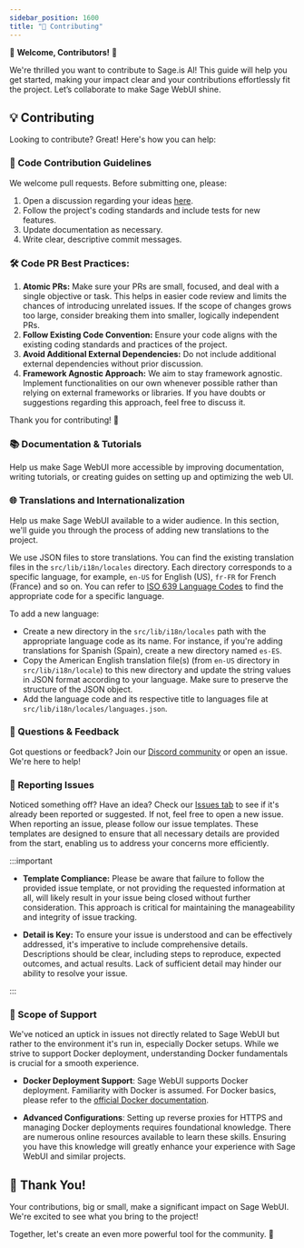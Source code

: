 ```yaml
---
sidebar_position: 1600
title: "🤝 Contributing"
---
```



<TopBanners />

🚀 **Welcome, Contributors!** 🚀

We're thrilled you want to contribute to Sage.is AI! This guide will help you get started, making your impact clear and your contributions effortlessly fit the project. Let’s collaborate to make Sage WebUI shine.

## 💡 Contributing

Looking to contribute? Great! Here's how you can help:

### 🌟 Code Contribution Guidelines

We welcome pull requests. Before submitting one, please:

1. Open a discussion regarding your ideas [here](https://github.com/Startr/AI-WEB-openwebui/discussions/new/choose).
2. Follow the project's coding standards and include tests for new features.
3. Update documentation as necessary.
4. Write clear, descriptive commit messages.

### 🛠 Code PR Best Practices:

1. **Atomic PRs:** Make sure your PRs are small, focused, and deal with a single objective or task. This helps in easier code review and limits the chances of introducing unrelated issues. If the scope of changes grows too large, consider breaking them into smaller, logically independent PRs.
2. **Follow Existing Code Convention:** Ensure your code aligns with the existing coding standards and practices of the project.
3. **Avoid Additional External Dependencies:** Do not include additional external dependencies without prior discussion.
4. **Framework Agnostic Approach:** We aim to stay framework agnostic. Implement functionalities on our own whenever possible rather than relying on external frameworks or libraries. If you have doubts or suggestions regarding this approach, feel free to discuss it.

Thank you for contributing! 🚀

### 📚 Documentation & Tutorials

Help us make Sage WebUI more accessible by improving documentation, writing tutorials, or creating guides on setting up and optimizing the web UI.

### 🌐 Translations and Internationalization

Help us make Sage WebUI available to a wider audience. In this section, we'll guide you through the process of adding new translations to the project.

We use JSON files to store translations. You can find the existing translation files in the `src/lib/i18n/locales` directory. Each directory corresponds to a specific language, for example, `en-US` for English (US), `fr-FR` for French (France) and so on. You can refer to [ISO 639 Language Codes](http://www.lingoes.net/en/translator/langcode.htm) to find the appropriate code for a specific language.

To add a new language:

- Create a new directory in the `src/lib/i18n/locales` path with the appropriate language code as its name. For instance, if you're adding translations for Spanish (Spain), create a new directory named `es-ES`.
- Copy the American English translation file(s) (from `en-US` directory in `src/lib/i18n/locale`) to this new directory and update the string values in JSON format according to your language. Make sure to preserve the structure of the JSON object.
- Add the language code and its respective title to languages file at `src/lib/i18n/locales/languages.json`.

### 🤔 Questions & Feedback

Got questions or feedback? Join our [Discord community](https://discord.com/channels/1074411230040703046/1074411231030550632) or open an issue. We're here to help!

### 🚨 Reporting Issues

Noticed something off? Have an idea? Check our [Issues tab](https://github.com/Startr/AI-WEB-openwebui/issues) to see if it's already been reported or suggested. If not, feel free to open a new issue. When reporting an issue, please follow our issue templates. These templates are designed to ensure that all necessary details are provided from the start, enabling us to address your concerns more efficiently.

:::important

- **Template Compliance:** Please be aware that failure to follow the provided issue template, or not providing the requested information at all, will likely result in your issue being closed without further consideration. This approach is critical for maintaining the manageability and integrity of issue tracking.

- **Detail is Key:** To ensure your issue is understood and can be effectively addressed, it's imperative to include comprehensive details. Descriptions should be clear, including steps to reproduce, expected outcomes, and actual results. Lack of sufficient detail may hinder our ability to resolve your issue.

:::

### 🧭 Scope of Support

We've noticed an uptick in issues not directly related to Sage WebUI but rather to the environment it's run in, especially Docker setups. While we strive to support Docker deployment, understanding Docker fundamentals is crucial for a smooth experience.

- **Docker Deployment Support**: Sage WebUI supports Docker deployment. Familiarity with Docker is assumed. For Docker basics, please refer to the [official Docker documentation](https://docs.docker.com/get-started/overview/).

- **Advanced Configurations**: Setting up reverse proxies for HTTPS and managing Docker deployments requires foundational knowledge. There are numerous online resources available to learn these skills. Ensuring you have this knowledge will greatly enhance your experience with Sage WebUI and similar projects.

## 🙏 Thank You!

Your contributions, big or small, make a significant impact on Sage WebUI. We're excited to see what you bring to the project!

Together, let's create an even more powerful tool for the community. 🌟
